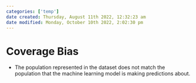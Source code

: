 ```yaml
---
categories: ['temp']
date created: Thursday, August 11th 2022, 12:32:23 am
date modified: Monday, October 10th 2022, 2:02:30 pm
---
```


# Coverage Bias
- The population represented in the dataset does not match the population that the machine learning model is making predictions about.



